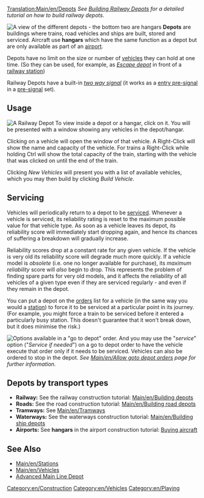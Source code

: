 [[Translation:Main/en/Depots]]
''See [[Main/en/Building depots|Building Railway Depots]] for a detailed tutorial on how to build railway depots.''

[[File:en/Depots.png|frame|left|A view of the different depots - the bottom two are hangars]]
'''Depots''' are buildings where trains, road vehicles and ships are built, stored and serviced. Aircraft use '''hangars''' which have the same function as a depot but are only available as part of an [[Main/en/Airports|airport]].

Depots have no limit on the size or number of [[Main/en/Vehicles|vehicles]] they can hold at one time. (So they can be used, for example, as [[Main/en/Railway station#Escape depot|''Escape depot'']] in front of a [[Main/en/Railway station|railway station]])

Railway Depots have a built-in [[Main/en/Signals#two way|''two way signal'']] (it works as a [[Main/en/Signals#Entry Pre-signals|entry pre-signal]] in a [[Main/en/Signals#Pre-signals|pre-signal]] set).

==Usage==
[[File:en/RailwayDepotWindow.png|frame|A Railway Depot]]
To view inside a depot or a hangar, click on it. You will be presented with a window showing any vehicles in the depot/hangar.

Clicking on a vehicle will open the window of that vehicle. A Right-Click will show the name and capacity of the vehicle. For trains a Right-Click while holding Ctrl will show the total capacity of the train, starting with the vehicle that was clicked on until the end of the train.

Clicking ''New Vehicles'' will present you with a list of available vehicles, which you may then build by clicking ''Build Vehicle''.

==Servicing==
Vehicles will periodically return to a depot to be [[Main/en/Servicing|serviced]]. Whenever a vehicle is serviced, its reliability rating is reset to the maximum possible value for that vehicle type. As soon as a vehicle leaves its depot, its reliability score will immediately start dropping again, and hence its chances of suffering a breakdown will gradually increase.

Reliability scores drop at a constant rate for any given vehicle. If the vehicle is very old its reliability score will degrade much more quickly. If a vehicle model is ''obsolete'' (i.e. one no longer available for purchase), its ''maximum reliability'' score will ''also'' begin to drop. This represents the problem of finding spare parts for very old models, and it affects the reliability of all vehicles of a given type even if they are serviced regularly - and even if they remain in the depot.

You can put a depot on the [[Main/en/Orders|orders]] list for a vehicle (in the same way you would a [[Main/en/Stations|station]]) to force it to be serviced at a particular point in its journey. (For example, you might force a train to be serviced before it entered a particularly busy station. This doesn't guarantee that it won't break down, but it does minimise the risk.)

[[File:en/Service-options.png|frame|right|Options available in a "''go to depot''" order.]]
And you may use the "''service''" option ("''Service if needed''") on a go to depot order to have the vehicle execute that order only if it needs to be serviced. Vehicles can also be ordered to stop in the depot. ''See [[Main/en/Allow goto depot orders]] page for further information.''{{en/-right}}

==Depots by transport types==
*'''Railway:''' See the railway construction tutorial: [[Main/en/Building depots]]
*'''Roads:''' See the road construction tutorial: [[Main/en/Building road depots]]
*'''Tramways:''' See [[Main/en/Tramways]]
*'''Waterways:''' See the waterways construction tutorial: [[Main/en/Building ship depots]]
*'''Airports:''' See '''hangars''' in the airport construction tutorial: [[Main/en/Buying aircraft#Purchasing aircraft|Buying aircraft]]

==See Also==
*[[Main/en/Stations]]
*[[Main/en/Vehicles]]
*[[Main/en/Building depots#Advanced depot configurations|Advanced Main Line Depot]]

[[Category:en/Construction]]
[[Category:en/Vehicles]]
[[Category:en/Playing]]